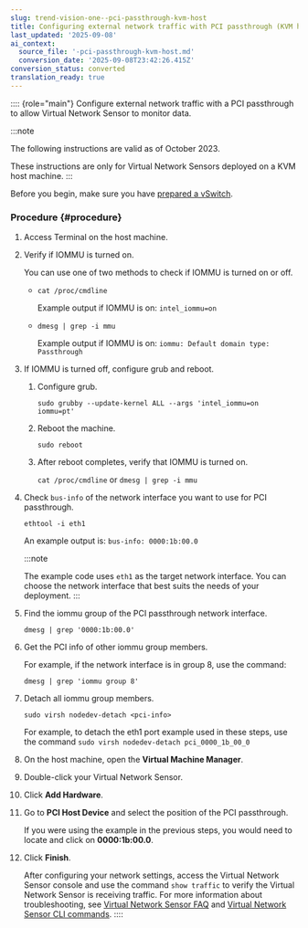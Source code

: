 ```yaml
---
slug: trend-vision-one--pci-passthrough-kvm-host
title: Configuring external network traffic with PCI passthrough (KVM host)
last_updated: '2025-09-08'
ai_context:
  source_file: '-pci-passthrough-kvm-host.md'
  conversion_date: '2025-09-08T23:42:26.415Z'
conversion_status: converted
translation_ready: true
---
```


:::: {role="main"}
Configure external network traffic with a PCI passthrough to allow Virtual Network Sensor to monitor data.

:::note

The following instructions are valid as of October 2023.

These instructions are only for Virtual Network Sensors deployed on a KVM host machine.
:::

Before you begin, make sure you have [prepared a vSwitch](preparing-vswitch.mdx).

### Procedure {#procedure}

1.  Access Terminal on the host machine.

2.  Verify if IOMMU is turned on.

    You can use one of two methods to check if IOMMU is turned on or off.

    - `cat /proc/cmdline`

      Example output if IOMMU is on: `intel_iommu=on`

    - `dmesg | grep -i mmu`

      Example output if IOMMU is on: `iommu: Default domain type: Passthrough`

3.  If IOMMU is turned off, configure grub and reboot.

    1.  Configure grub.

        `sudo grubby --update-kernel ALL --args 'intel_iommu=on iommu=pt'`

    2.  Reboot the machine.

        `sudo reboot`

    3.  After reboot completes, verify that IOMMU is turned on.

        `cat /proc/cmdline` or `dmesg | grep -i mmu`

4.  Check `bus-info` of the network interface you want to use for PCI passthrough.

    `ethtool -i eth1`

    An example output is: `bus-info: 0000:1b:00.0`

    :::note

    The example code uses `eth1` as the target network interface. You can choose the network interface that best suits the needs of your deployment.
    :::

5.  Find the iommu group of the PCI passthrough network interface.

    `dmesg | grep '0000:1b:00.0'`

6.  Get the PCI info of other iommu group members.

    For example, if the network interface is in group 8, use the command:

    `dmesg | grep 'iommu group 8'`

7.  Detach all iommu group members.

    `sudo virsh nodedev-detach <pci-info>`

    For example, to detach the eth1 port example used in these steps, use the command `sudo virsh nodedev-detach pci_0000_1b_00_0`

8.  On the host machine, open the **Virtual Machine Manager**.

9.  Double-click your Virtual Network Sensor.

10. Click **Add Hardware**.

11. Go to **PCI Host Device** and select the position of the PCI passthrough.

    If you were using the example in the previous steps, you would need to locate and click on **0000:1b:00.0**.

12. Click **Finish**.

    After configuring your network settings, access the Virtual Network Sensor console and use the command `show traffic` to verify the Virtual Network Sensor is receiving traffic. For more information about troubleshooting, see [Virtual Network Sensor FAQ](virtual-network-sensor-faqs.mdx) and [Virtual Network Sensor CLI commands](virtual-network-sensor-cli-commands.mdx).
::::
